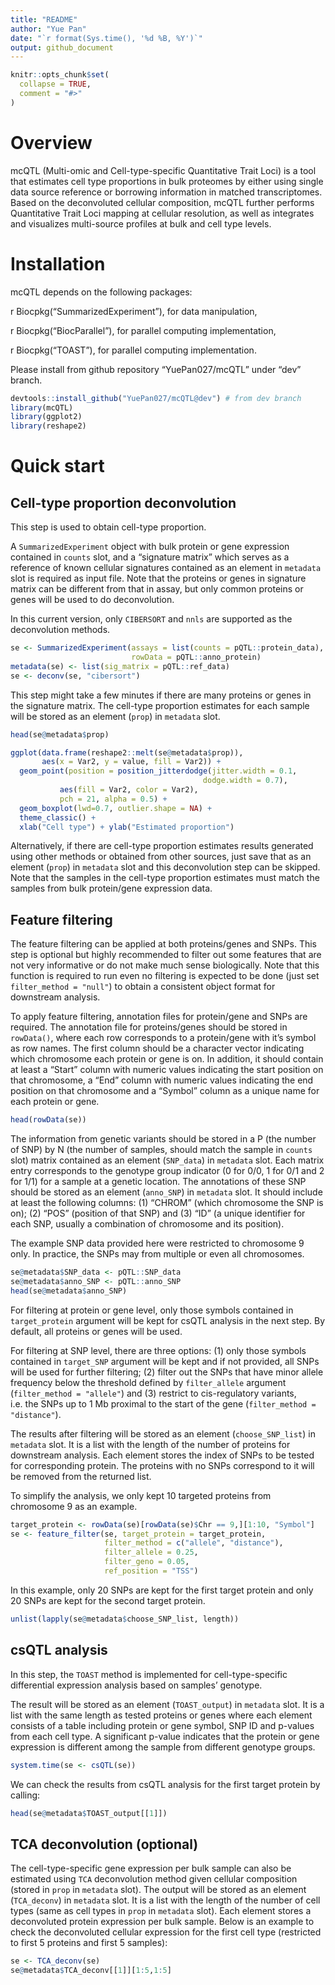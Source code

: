 ```yaml
---
title: "README"
author: "Yue Pan"
date: "`r format(Sys.time(), '%d %B, %Y')`"
output: github_document
---
```


```r
knitr::opts_chunk$set(
  collapse = TRUE,
  comment = "#>"
)
```

# Overview 

mcQTL (Multi-omic and Cell-type-specific Quantitative Trait Loci) is a tool that estimates cell type proportions in bulk proteomes by either using single data source reference or borrowing information in matched transcriptomes. Based on the deconvoluted cellular composition, mcQTL further performs Quantitative Trait Loci mapping at cellular resolution, as well as integrates and visualizes multi-source profiles at bulk and cell type levels. 


# Installation 

mcQTL depends on the following packages: 

r Biocpkg("SummarizedExperiment"), for data manipulation, 

r Biocpkg("BiocParallel"), for parallel computing implementation, 

r Biocpkg("TOAST"), for parallel computing implementation. 

Please install from github repository “YuePan027/mcQTL” under "dev" branch.

```r
devtools::install_github("YuePan027/mcQTL@dev") # from dev branch
library(mcQTL)
library(ggplot2)
library(reshape2)
```

# Quick start

## Cell-type proportion deconvolution 

This step is used to obtain cell-type proportion. 

A `SummarizedExperiment` object with bulk protein or gene expression contained in `counts` slot, and a "signature matrix" which serves as a reference of known cellular signatures contained as an element in `metadata` slot is required as input file. Note that the proteins or genes in signature matrix can be different from that in assay, but only common proteins or genes will be used to do deconvolution. 

In this current version, only `CIBERSORT` and `nnls` are supported as the deconvolution methods.

```r
se <- SummarizedExperiment(assays = list(counts = pQTL::protein_data),
                           rowData = pQTL::anno_protein)
metadata(se) <- list(sig_matrix = pQTL::ref_data)
se <- deconv(se, "cibersort")
```

This step might take a few minutes if there are many proteins or genes in the signature matrix. The cell-type proportion estimates for each sample will be stored as an element (`prop`) in `metadata` slot.

```r
head(se@metadata$prop)

ggplot(data.frame(reshape2::melt(se@metadata$prop)), 
       aes(x = Var2, y = value, fill = Var2)) +
  geom_point(position = position_jitterdodge(jitter.width = 0.1,
                                           dodge.width = 0.7),
           aes(fill = Var2, color = Var2),
           pch = 21, alpha = 0.5) +
  geom_boxplot(lwd=0.7, outlier.shape = NA) +
  theme_classic() +
  xlab("Cell type") + ylab("Estimated proportion")
```

Alternatively, if there are cell-type proportion estimates results generated using other methods or obtained from other sources, just save that as an element (`prop`) in `metadata` slot and this deconvolution step can be skipped. Note that the samples in the cell-type proportion estimates must match the samples from bulk protein/gene expression data.


## Feature filtering

The feature filtering can be applied at both proteins/genes and SNPs. This step is optional but highly recommended to filter out some features that are not very informative or do not make much sense biologically. Note that this function is required to run even no filtering is expected to be done (just set `filter_method = "null"`) to obtain a consistent object format for downstream analysis.

To apply feature filtering, annotation files for protein/gene and SNPs are required. 
The annotation file for proteins/genes should be stored in `rowData()`, where each row corresponds to a protein/gene with it's symbol as row names. The first column should be a character vector indicating which chromosome each protein or gene is on. In addition, it should contain at least a "Start" column with numeric values indicating the start position on that chromosome, a "End" column with numeric values indicating the end position on that chromosome and a "Symbol" column as a unique name for each protein or gene.

```r
head(rowData(se))
```

The information from genetic variants should be stored in a P (the number of SNP) by N (the number of samples, should match the sample in `counts` slot) matrix contained as an element (`SNP_data`) in `metadata` slot. Each matrix entry corresponds to the genotype group indicator (0 for 0/0, 1 for 0/1 and 2 for 1/1) for a sample at a genetic location. The annotations of these SNP should be stored as an element (`anno_SNP`) in `metadata` slot. It should include at least the following columns:  (1) "CHROM" (which chromosome the SNP is on); (2) "POS" (position of that SNP) and (3) "ID" (a unique identifier for each SNP, usually a combination of chromosome and its position).

The example SNP data provided here were restricted to chromosome 9 only. In practice, the SNPs may from multiple or even all chromosomes.

```r
se@metadata$SNP_data <- pQTL::SNP_data
se@metadata$anno_SNP <- pQTL::anno_SNP
head(se@metadata$anno_SNP)
```

For filtering at protein or gene level, only those symbols contained in `target_protein` argument will be kept for csQTL analysis in the next step. By default, all proteins or genes will be used.

For filtering at SNP level, there are three options: (1) only those symbols contained in `target_SNP` argument will be kept and if not provided, all SNPs will be used for further filtering; (2) filter out the SNPs that have minor allele frequency below the threshold defined by `filter_allele` argument (`filter_method = "allele"`) and (3) restrict to cis-regulatory variants, i.e. the SNPs up to 1 Mb proximal to the start of the gene (`filter_method = "distance"`).

The results after filtering will be stored as an element (`choose_SNP_list`) in `metadata` slot. It is a list with the length of the number of proteins for downstream analysis. Each element stores the index of SNPs to be tested for corresponding protein. The proteins with no SNPs correspond to it will be removed from the returned list.

To simplify the analysis, we only kept 10 targeted proteins from chromosome 9 as an example.

```r
target_protein <- rowData(se)[rowData(se)$Chr == 9,][1:10, "Symbol"]
se <- feature_filter(se, target_protein = target_protein, 
                     filter_method = c("allele", "distance"), 
                     filter_allele = 0.25,
                     filter_geno = 0.05,
                     ref_position = "TSS")           
```

In this example, only 20 SNPs are kept for the first target protein and only 20 SNPs are kept for the second target protein.

```r
unlist(lapply(se@metadata$choose_SNP_list, length))
```


## csQTL analysis

In this step, the `TOAST` method is implemented for cell-type-specific differential expression analysis based on samples' genotype. 

The result will be stored as an element (`TOAST_output`) in `metadata` slot. It is a list with the same length as tested proteins or genes where each element consists of a table including protein or gene symbol, SNP ID and p-values from each cell type. A significant p-value indicates that the protein or gene expression is different among the sample from different genotype groups.

```r
system.time(se <- csQTL(se))

```
We can check the results from csQTL analysis for the first target protein by calling:

```r
head(se@metadata$TOAST_output[[1]])
```

## TCA deconvolution (optional)

The cell-type-specific gene expression per bulk sample can also be estimated using `TCA` deconvolution method given cellular composition (stored in `prop` in `metadata` slot). The output will be stored as an element (`TCA_deconv`) in `metadata` slot. It is a list with the length of the number of cell types (same as cell types in `prop` in `metadata` slot). Each element stores a deconvoluted protein expression per bulk sample. Below is an example to check the deconvoluted cellular expression for the first cell type (restricted to first 5 proteins and first 5 samples):

```r
se <- TCA_deconv(se)
se@metadata$TCA_deconv[[1]][1:5,1:5]
```

